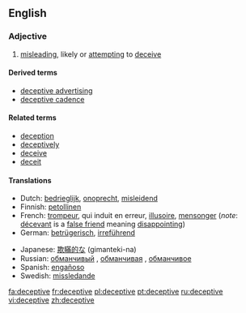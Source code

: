 ==English==

===Adjective===
{{en-adj}}

# [[misleading]], likely or [[attempting]] to [[deceive]]

====Derived terms====
*[[deceptive advertising]]
*[[deceptive cadence]]

====Related terms====
*[[deception]]
*[[deceptively]]
*[[deceive]]
*[[deceit]]

====Translations====
{{trans-top|likely or attempting to deceive}}
*Dutch: [[bedrieglijk]], [[onoprecht]], [[misleidend]]
*Finnish: [[petollinen]]
*French: [[trompeur]], qui induit en erreur, [[illusoire]], [[mensonger]] (''note'': [[décevant]] is a [[false friend]] meaning [[disappointing]])
*German: [[betrügerisch]], [[irreführend]]
{{trans-mid}}
*Japanese: [[欺瞞的な]] (gimanteki-na)
*Russian: [[обманчивый]] {{m}}, [[обманчивая]] {{f}}, [[обманчивое]] {{n}}
*Spanish: [[engañoso]]
*Swedish: [[missledande]]
{{trans-bottom}}

[[fa:deceptive]]
[[fr:deceptive]]
[[pl:deceptive]]
[[pt:deceptive]]
[[ru:deceptive]]
[[vi:deceptive]]
[[zh:deceptive]]